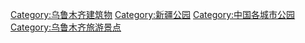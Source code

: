 [[Category:乌鲁木齐建筑物|Category:乌鲁木齐建筑物]]
[[Category:新疆公园|Category:新疆公园]]
[[Category:中国各城市公园|Category:中国各城市公园]]
[[Category:乌鲁木齐旅游景点|Category:乌鲁木齐旅游景点]]